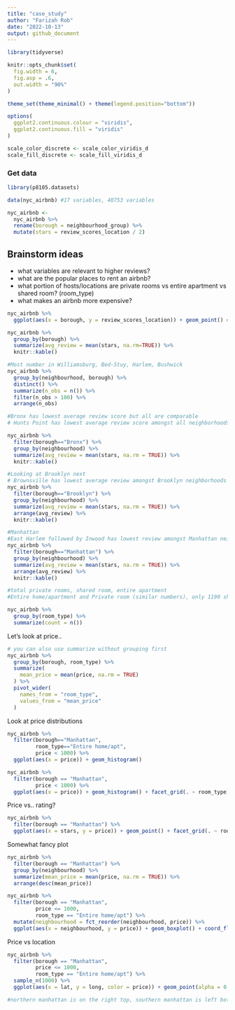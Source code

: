 ```yaml
---
title: "case_study"
author: "Farizah Rob"
date: "2022-10-13"
output: github_document
---
```


```r
library(tidyverse)

knitr::opts_chunk$set(
  fig.width = 6, 
  fig.asp = .6, 
  out.width = "90%"
)

theme_set(theme_minimal() + theme(legend.position="bottom"))

options(
  ggplot2.continuous.colour = "viridis", 
  ggplot2.continuous.fill = "viridis"
)

scale_color_discrete <- scale_color_viridis_d
scale_fill_discrete <- scale_fill_viridis_d
```

### Get data

```r
library(p8105.datasets)

data(nyc_airbnb) #17 variables, 40753 variables

nyc_airbnb <- 
  nyc_airbnb %>% 
  rename(borough = neighbourhood_group) %>%
  mutate(stars = review_scores_location / 2)
```

## Brainstorm ideas

* what variables are relevant to higher reviews?
* what are the popular places to rent an airbnb?
* what portion of hosts/locations are private rooms vs entire apartment vs shared room? (room_type)
* what makes an airbnb more expensive?

```r
nyc_airbnb %>%
  ggplot(aes(x = borough, y = review_scores_location)) + geom_point() #does not tell us much

nyc_airbnb %>%
  group_by(borough) %>%
  summarize(avg_review = mean(stars, na.rm=TRUE)) %>%
  knitr::kable()

#Most number in Williamsburg, Bed-Stuy, Harlem, Bushwick
nyc_airbnb %>%
  group_by(neighbourhood, borough) %>%
  distinct() %>%
  summarize(n_obs = n()) %>%
  filter(n_obs > 100) %>%
  arrange(n_obs)

#Bronx has lowest average review score but all are comparable
# Hunts Point has lowest average review score amongst all neighborhoods in Bronx

nyc_airbnb %>%
  filter(borough=="Bronx") %>%
  group_by(neighbourhood) %>%
  summarize(avg_review = mean(stars, na.rm = TRUE)) %>%
  knitr::kable()

#Looking at Brooklyn next
# Brownsville has lowest average review amongst Brooklyn neighborhoods
nyc_airbnb %>%
  filter(borough=="Brooklyn") %>%
  group_by(neighbourhood) %>%
  summarize(avg_review = mean(stars, na.rm = TRUE)) %>%
  arrange(avg_review) %>%
  knitr::kable()

#Manhattan
#East Harlem followed by Inwood has lowest review amongst Manhattan neighborhoods
nyc_airbnb %>%
  filter(borough=="Manhattan") %>%
  group_by(neighbourhood) %>%
  summarize(avg_review = mean(stars, na.rm = TRUE)) %>%
  arrange(avg_review) %>%
  knitr::kable()

#total private rooms, shared room, entire apartment
#Entire home/apartment and Private room (similar numbers), only 1190 shared room 

nyc_airbnb %>%
  group_by(room_type) %>%
  summarize(count = n())
```
Let's look at price..

```r
# you can also use summarize without grouping first
nyc_airbnb %>%
  group_by(borough, room_type) %>%
  summarize(
    mean_price = mean(price, na.rm = TRUE)
  ) %>% 
  pivot_wider(
    names_from = "room_type", 
    values_from = "mean_price"
  ) 
```

Look at price distributions 

```r
nyc_airbnb %>%
  filter(borough=="Manhattan", 
         room_type=="Entire home/apt", 
         price < 1000) %>%
  ggplot(aes(x = price)) + geom_histogram()

nyc_airbnb %>%
  filter(borough == "Manhattan", 
         price < 1000) %>%
  ggplot(aes(x = price)) + geom_histogram() + facet_grid(. ~ room_type)
```

Price vs.. rating? 

```r
nyc_airbnb %>%
  filter(borough == "Manhattan") %>%
  ggplot(aes(x = stars, y = price)) + geom_point() + facet_grid(. ~ room_type)
```

Somewhat fancy plot

```r
nyc_airbnb %>%
  filter(borough == "Manhattan") %>%
  group_by(neighbourhood) %>%
  summarize(mean_price = mean(price, na.rm = TRUE)) %>%
  arrange(desc(mean_price))
```

```r
nyc_airbnb %>%
  filter(borough == "Manhattan", 
         price <= 1000, 
         room_type == "Entire home/apt") %>%
  mutate(neighbourhood = fct_reorder(neighbourhood, price)) %>%
  ggplot(aes(x = neighbourhood, y = price)) + geom_boxplot() + coord_flip()
```

Price vs location 

```r
nyc_airbnb %>%
  filter(borough == "Manhattan", 
         price <= 1000, 
         room_type == "Entire home/apt") %>%
  sample_n(1000) %>%
  ggplot(aes(x = lat, y = long, color = price)) + geom_point(alpha = 0.5)

#northern manhattan is on the right top, southern manhattan is left bottom
```

